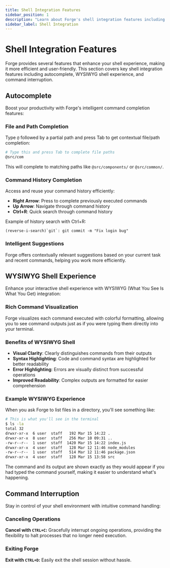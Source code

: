 ```yaml
---
title: Shell Integration Features
sidebar_position: 1
description: "Learn about Forge's shell integration features including autocomplete and WYSIWYG experience."
sidebar_label: Shell Integration
---
```


# Shell Integration Features

Forge provides several features that enhance your shell experience, making it more efficient and user-friendly. This section covers key shell integration features including autocomplete, WYSIWYG shell experience, and command interruption.

## Autocomplete

Boost your productivity with Forge's intelligent command completion features:

### File and Path Completion

Type `@` followed by a partial path and press Tab to get contextual file/path completion:

```bash
# Type this and press Tab to complete file paths
@src/com
```

This will complete to matching paths like `@src/components/` or `@src/common/`.

### Command History Completion

Access and reuse your command history efficiently:

- **Right Arrow**: Press to complete previously executed commands
- **Up Arrow**: Navigate through command history
- **Ctrl+R**: Quick search through command history

Example of history search with Ctrl+R:
```
(reverse-i-search)`git`: git commit -m "Fix login bug"
```

### Intelligent Suggestions

Forge offers contextually relevant suggestions based on your current task and recent commands, helping you work more efficiently.

## WYSIWYG Shell Experience

Enhance your interactive shell experience with WYSIWYG (What You See Is What You Get) integration:

### Rich Command Visualization

Forge visualizes each command executed with colorful formatting, allowing you to see command outputs just as if you were typing them directly into your terminal.

### Benefits of WYSIWYG Shell

- **Visual Clarity**: Clearly distinguishes commands from their outputs
- **Syntax Highlighting**: Code and command syntax are highlighted for better readability
- **Error Highlighting**: Errors are visually distinct from successful operations
- **Improved Readability**: Complex outputs are formatted for easier comprehension

### Example WYSIWYG Experience

When you ask Forge to list files in a directory, you'll see something like:

```bash
# This is what you'll see in the terminal
$ ls -la
total 32
drwxr-xr-x  6 user  staff   192 Mar 15 14:22 .
drwxr-xr-x  8 user  staff   256 Mar 10 09:31 ..
-rw-r--r--  1 user  staff  1420 Mar 15 14:22 index.js
drwxr-xr-x  4 user  staff   128 Mar 12 11:46 node_modules
-rw-r--r--  1 user  staff   514 Mar 12 11:46 package.json
drwxr-xr-x  4 user  staff   128 Mar 15 13:58 src
```

The command and its output are shown exactly as they would appear if you had typed the command yourself, making it easier to understand what's happening.

## Command Interruption

Stay in control of your shell environment with intuitive command handling:

### Canceling Operations

**Cancel with `CTRL+C`:** Gracefully interrupt ongoing operations, providing the flexibility to halt processes that no longer need execution.

### Exiting Forge

**Exit with `CTRL+D`:** Easily exit the shell session without hassle.
